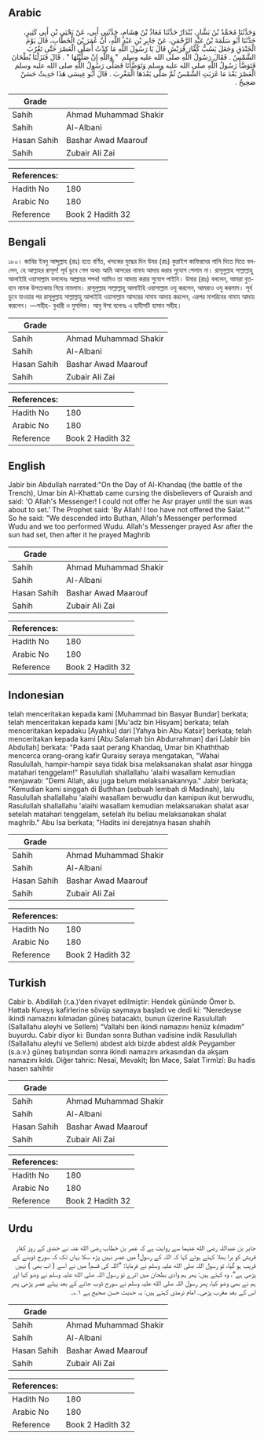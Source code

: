 ## Arabic


<div dir="rtl" lang="ar" style={{fontSize:'larger',backgroundColor:'#f8f9fa',padding:20}}>
وَحَدَّثَنَا مُحَمَّدُ بْنُ بَشَّارٍ، بُنْدَارٌ حَدَّثَنَا مُعَاذُ بْنُ هِشَامٍ، حَدَّثَنِي أَبِي، عَنْ يَحْيَى بْنِ أَبِي كَثِيرٍ، حَدَّثَنَا أَبُو سَلَمَةَ بْنُ عَبْدِ الرَّحْمَنِ، عَنْ جَابِرِ بْنِ عَبْدِ اللَّهِ، أَنَّ عُمَرَ بْنَ الْخَطَّابِ، قَالَ يَوْمَ الْخَنْدَقِ وَجَعَلَ يَسُبُّ كُفَّارَ قُرَيْشٍ قَالَ يَا رَسُولَ اللَّهِ مَا كِدْتُ أُصَلِّي الْعَصْرَ حَتَّى تَغْرُبَ الشَّمْسُ ‏.‏ فَقَالَ رَسُولُ اللَّهِ صلى الله عليه وسلم ‏ "‏ وَاللَّهِ إِنْ صَلَّيْتُهَا ‏"‏ ‏.‏ قَالَ فَنَزَلْنَا بُطْحَانَ فَتَوَضَّأَ رَسُولُ اللَّهِ صلى الله عليه وسلم وَتَوَضَّأْنَا فَصَلَّى رَسُولُ اللَّهِ صلى الله عليه وسلم الْعَصْرَ بَعْدَ مَا غَرَبَتِ الشَّمْسُ ثُمَّ صَلَّى بَعْدَهَا الْمَغْرِبَ ‏.‏ قَالَ أَبُو عِيسَى هَذَا حَدِيثٌ حَسَنٌ صَحِيحٌ ‏.‏
</div>
<div style={{backgroundColor:'#f8f9fa',padding:20, marginBottom: 10}}><table> <thead> <tr> <th>Grade</th> <th></th> </tr> </thead> <tbody> <tr><td>Sahih</td><td>Ahmad Muhammad Shakir</td></tr><tr><td>Sahih</td><td>Al-Albani</td></tr><tr><td>Hasan Sahih</td><td>Bashar Awad Maarouf</td></tr><tr><td>Sahih</td><td>Zubair Ali Zai</td></tr></tbody></table><table> <thead> <tr> <th>References:</th> <th></th> </tr> </thead> <tbody><tr><td>Hadith No</td><td>180</td></tr><tr><td>Arabic No</td><td>180</td></tr><tr><td>Reference</td><td>Book 2 Hadith 32</td></tr></tbody></table></div>

## Bengali


<div dir="ltr" lang="bn" style={{fontSize:'larger',backgroundColor:'#f8f9fa',padding:20}}>
১৮০। জাবির ইবনু আব্দুল্লাহ (রাঃ) হতে বর্ণিত, খন্দকের যুদ্ধের দিন উমর (রাঃ) কুরাইশ কাফিরদের গালি দিতে দিতে বললেন, হে আল্লাহর রাসূল! সূর্য ডুবে গেল অথচ আমি আসরের নামায আদায় করার সুযোগ পেলাম না। রাসূলুল্লাহ সাল্লাল্লাহু আলাইহি ওয়াসাল্লাম বললেনঃ আল্লাহর শপথ! আমিও তা আদায় করার সুযোগ পাইনি। উমার (রাঃ) বললেন, আমরা বুতহান নামক উপত্যকায় গিয়ে নামলাম। রাসূলুল্লাহ সাল্লাল্লাহু আলাইহি ওয়াসাল্লাম ওযু করলেন, আমরাও ওযু করলাম। সূর্য ডুবে যাওয়ার পর রাসূলুল্লাহ সাল্লাল্লাহু আলাইহি ওয়াসাল্লাম আসরের নামায আদায় করলেন, এরপর মাগরিবের নামায আদায় করলেন। —সহীহ- বুখারী ও মুসলিম। আবু ঈসা বলেনঃ এ হাদীসটি হাসান সহীহ।
</div>
<div style={{backgroundColor:'#f8f9fa',padding:20, marginBottom: 10}}><table> <thead> <tr> <th>Grade</th> <th></th> </tr> </thead> <tbody> <tr><td>Sahih</td><td>Ahmad Muhammad Shakir</td></tr><tr><td>Sahih</td><td>Al-Albani</td></tr><tr><td>Hasan Sahih</td><td>Bashar Awad Maarouf</td></tr><tr><td>Sahih</td><td>Zubair Ali Zai</td></tr></tbody></table><table> <thead> <tr> <th>References:</th> <th></th> </tr> </thead> <tbody><tr><td>Hadith No</td><td>180</td></tr><tr><td>Arabic No</td><td>180</td></tr><tr><td>Reference</td><td>Book 2 Hadith 32</td></tr></tbody></table></div>

## English


<div dir="ltr" lang="en" style={{fontSize:'larger',backgroundColor:'#f8f9fa',padding:20}}>
Jabir bin Abdullah narrated:"On the Day of Al-Khandaq (the battle of the Trench), Umar bin Al-Khattab came cursing the disbelievers of Quraish and said: 'O Allah's Messenger! I could not offer he Asr prayer until the sun was about to set.' The Prophet said: 'By Allah! I too have not offered the Salat.'" So he said: "We descended into Buthan, Allah's Messenger performed Wudu and we too performed Wudu. Allah's Messenger prayed Asr after the sun had set, then after it he prayed Maghrib
</div>
<div style={{backgroundColor:'#f8f9fa',padding:20, marginBottom: 10}}><table> <thead> <tr> <th>Grade</th> <th></th> </tr> </thead> <tbody> <tr><td>Sahih</td><td>Ahmad Muhammad Shakir</td></tr><tr><td>Sahih</td><td>Al-Albani</td></tr><tr><td>Hasan Sahih</td><td>Bashar Awad Maarouf</td></tr><tr><td>Sahih</td><td>Zubair Ali Zai</td></tr></tbody></table><table> <thead> <tr> <th>References:</th> <th></th> </tr> </thead> <tbody><tr><td>Hadith No</td><td>180</td></tr><tr><td>Arabic No</td><td>180</td></tr><tr><td>Reference</td><td>Book 2 Hadith 32</td></tr></tbody></table></div>

## Indonesian


<div dir="ltr" lang="id" style={{fontSize:'larger',backgroundColor:'#f8f9fa',padding:20}}>
telah menceritakan kepada kami [Muhammad bin Basyar Bundar] berkata; telah menceritakan kepada kami [Mu'adz bin Hisyam] berkata; telah menceritakan kepadaku [Ayahku] dari [Yahya bin Abu Katsir] berkata; telah menceritakan kepada kami [Abu Salamah bin Abdurrahman] dari [Jabir bin Abdullah] berkata: "Pada saat perang Khandaq, Umar bin Khaththab mencerca orang-orang kafir Quraisy seraya mengatakan, "Wahai Rasulullah, hampir-hampir saya tidak bisa melaksanakan shalat asar hingga matahari tenggelam!" Rasulullah shallallahu 'alaihi wasallam kemudian menjawab: "Demi Allah, aku juga belum melaksanakannya." Jabir berkata; "Kemudian kami singgah di Buthhan (sebuah lembah di Madinah), lalu Rasulullah shallallahu 'alaihi wasallam berwudlu dan kamipun ikut berwudlu, Rasulullah shallallahu 'alaihi wasallam kemudian melaksanakan shalat asar setelah matahari tenggelam, setelah itu beliau melaksanakan shalat maghrib." Abu Isa berkata; "Hadits ini derejatnya hasan shahih
</div>
<div style={{backgroundColor:'#f8f9fa',padding:20, marginBottom: 10}}><table> <thead> <tr> <th>Grade</th> <th></th> </tr> </thead> <tbody> <tr><td>Sahih</td><td>Ahmad Muhammad Shakir</td></tr><tr><td>Sahih</td><td>Al-Albani</td></tr><tr><td>Hasan Sahih</td><td>Bashar Awad Maarouf</td></tr><tr><td>Sahih</td><td>Zubair Ali Zai</td></tr></tbody></table><table> <thead> <tr> <th>References:</th> <th></th> </tr> </thead> <tbody><tr><td>Hadith No</td><td>180</td></tr><tr><td>Arabic No</td><td>180</td></tr><tr><td>Reference</td><td>Book 2 Hadith 32</td></tr></tbody></table></div>

## Turkish


<div dir="ltr" lang="tr" style={{fontSize:'larger',backgroundColor:'#f8f9fa',padding:20}}>
Cabir b. Abdillah (r.a.)’den rivayet edilmiştir: Hendek gününde Ömer b. Hattab Kureyş kafirlerine sövüp saymaya başladı ve dedi ki: “Neredeyse ikindi namazını kılmadan güneş batacaktı, bunun üzerine Rasulullah (Sallallahu aleyhi ve Sellem) “Vallahi ben ikindi namazını henüz kılmadım” buyurdu. Cabir diyor ki: Bundan sonra Buthan vadisine indik Rasulullah (Sallallahu aleyhi ve Sellem) abdest aldı bizde abdest aldık Peygamber (s.a.v.) güneş batışından sonra ikindi namazını arkasından da akşam namazını kıldı. Diğer tahric: Nesaî, Mevakît; İbn Mace, Salat Tirmîzî: Bu hadis hasen sahihtir
</div>
<div style={{backgroundColor:'#f8f9fa',padding:20, marginBottom: 10}}><table> <thead> <tr> <th>Grade</th> <th></th> </tr> </thead> <tbody> <tr><td>Sahih</td><td>Ahmad Muhammad Shakir</td></tr><tr><td>Sahih</td><td>Al-Albani</td></tr><tr><td>Hasan Sahih</td><td>Bashar Awad Maarouf</td></tr><tr><td>Sahih</td><td>Zubair Ali Zai</td></tr></tbody></table><table> <thead> <tr> <th>References:</th> <th></th> </tr> </thead> <tbody><tr><td>Hadith No</td><td>180</td></tr><tr><td>Arabic No</td><td>180</td></tr><tr><td>Reference</td><td>Book 2 Hadith 32</td></tr></tbody></table></div>

## Urdu


<div dir="rtl" lang="ur" style={{fontSize:'larger',backgroundColor:'#f8f9fa',padding:20}}>
جابر بن عبداللہ رضی الله عنہما سے روایت ہے کہ عمر بن خطاب رضی الله عنہ نے خندق کے روز کفار قریش کو برا بھلا کہتے ہوئے کہا کہ اللہ کے رسول! میں عصر نہیں پڑھ سکا یہاں تک کہ سورج ڈوبنے کے قریب ہو گیا، تو رسول اللہ صلی الله علیہ وسلم نے فرمایا: ”اللہ کی قسم! میں نے اسے ( اب بھی ) نہیں پڑھی ہے“، وہ کہتے ہیں: پھر ہم وادی بطحان میں اترے تو رسول اللہ صلی الله علیہ وسلم نے وضو کیا اور ہم نے بھی وضو کیا، پھر رسول اللہ صلی الله علیہ وسلم نے سورج ڈوب جانے کے بعد پہلے عصر پڑھی پھر اس کے بعد مغرب پڑھی۔ امام ترمذی کہتے ہیں: یہ حدیث حسن صحیح ہے ۱؎۔
</div>
<div style={{backgroundColor:'#f8f9fa',padding:20, marginBottom: 10}}><table> <thead> <tr> <th>Grade</th> <th></th> </tr> </thead> <tbody> <tr><td>Sahih</td><td>Ahmad Muhammad Shakir</td></tr><tr><td>Sahih</td><td>Al-Albani</td></tr><tr><td>Hasan Sahih</td><td>Bashar Awad Maarouf</td></tr><tr><td>Sahih</td><td>Zubair Ali Zai</td></tr></tbody></table><table> <thead> <tr> <th>References:</th> <th></th> </tr> </thead> <tbody><tr><td>Hadith No</td><td>180</td></tr><tr><td>Arabic No</td><td>180</td></tr><tr><td>Reference</td><td>Book 2 Hadith 32</td></tr></tbody></table></div>